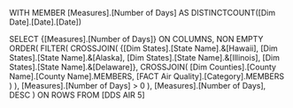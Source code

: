 WITH 
MEMBER [Measures].[Number of Days] AS
  DISTINCTCOUNT([Dim Date].[Date].[Date])

SELECT 
  {[Measures].[Number of Days]} ON COLUMNS,
  NON EMPTY 
  ORDER(
    FILTER(
      CROSSJOIN(
        {[Dim States].[State Name].&[Hawaii],
         [Dim States].[State Name].&[Alaska],
         [Dim States].[State Name].&[Illinois], 
         [Dim States].[State Name].&[Delaware]},
        CROSSJOIN(
          [Dim Counties].[County Name].[County Name].MEMBERS,
          [FACT Air Quality].[Category].MEMBERS
        )
      ),
      [Measures].[Number of Days] > 0
    ),
    [Measures].[Number of Days], DESC
  ) ON ROWS
FROM [DDS AIR 5]